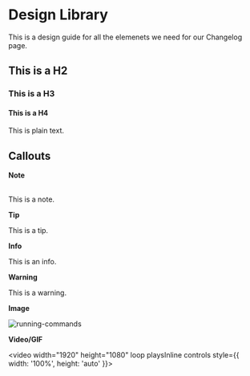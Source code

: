# Design Library

This is a design guide for all the elemenets we need for our Changelog page.

## This is a H2

### This is a H3

#### This is a H4

This is plain text.

## Callouts

**Note**

<br />
<Callout type="note">This is a note.</Callout>

**Tip**
<br />

<Callout type="tip">This is a tip.</Callout>

**Info**
<br />

<Callout type="info">This is an info.</Callout>

**Warning**
<br />

<Callout type="warning">This is a warning.</Callout>

**Image**
<br />

![running-commands](https://storage.googleapis.com/sourcegraph-assets/Docs/using-commands-0624.png)


**Video/GIF**
<br />


<video width="1920" height="1080" loop playsInline controls style={{ width: '100%', height: 'auto' }}>
  <source src="https://storage.googleapis.com/sourcegraph-assets/Docs/Media/cody-in-action.mp4" type="video/mp4"/>
</video>
